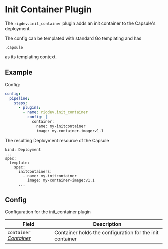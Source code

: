 # Init Container Plugin

The `rigdev.init_container` plugin adds an init container to the Capsule's deployment.

The config can be templated with standard Go templating and has
```
.capsule
```
as its templating context.

## Example
Config:
```yaml title="Helm values - Operator"
config:
  pipeline:
    steps:
      - plugins:
        - name: rigdev.init_container
          config: |
            container:
              name: my-initcontainer
              image: my-container-image:v1.1
```
The resulting Deployment resource of the Capsule
```
kind: Deployment
...
spec:
  template:
    spec:
      initContainers:
        - name: my-initcontainer
          image: my-container-image:v1.1
      ...
```
## Config



Configuration for the init_container plugin

| Field | Description |
| --- | --- |
| `container` _[Container](https://kubernetes.io/docs/reference/generated/kubernetes-api/v1.28/#container-v1-core)_ | Container holds the configuration for the init container |



